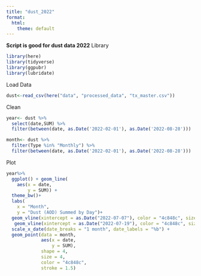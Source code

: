 ```yaml
---
title: "dust_2022"
format:
  html:
    theme: default
---
```


**Script is good for dust data 2022** Library

```r
library(here)
library(tidyverse)
library(ggpubr)
library(lubridate)
```

Load Data

```r
dust<-read_csv(here("data", "processed_data", "tx_master.csv")) 
```

Clean

```r
year<- dust %>%
  select(date,SUM) %>%
  filter(between(date, as.Date('2022-02-01'), as.Date('2022-08-28')))

month<- dust %>%
  filter(Type %in% "Monthly") %>%
  filter(between(date, as.Date('2022-02-01'), as.Date('2022-08-28')))
```

Plot

```r
year%>%
  ggplot() + geom_line(
    aes(x = date,
        y = SUM)) +
  theme_bw()+
  labs(
    x = "Month",
    y = "Dust (AOD) Summed by Day")+
  geom_vline(xintercept = as.Date("2022-07-07"), color = "4c848c", size = 1)+
   geom_vline(xintercept = as.Date("2022-07-19"), color = "4c848c", size = 1)+
  scale_x_date(date_breaks = "1 month", date_labels = "%b") +
  geom_point(data = month,
             aes(x = date,
                 y = SUM),
             shape = 4,
             size = 4,
             color = "4c848c",
             stroke = 1.5)
```

